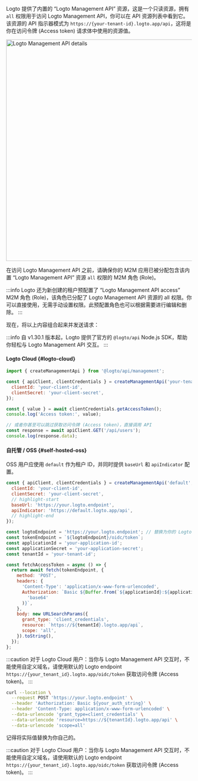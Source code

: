 

Logto 提供了内置的 “Logto Management API” 资源，这是一个只读资源，拥有 `all` 权限用于访问 Logto Management API，你可以在 API 资源列表中看到它。
该资源的 API 指示器模式为 `https://{your-tenant-id}.logto.app/api`，这将是你在访问令牌 (Access token) 请求体中使用的资源值。

<img alt="Logto Management API details" src="/img/assets/logto-management-api.png" width="600px" />

在访问 Logto Management API 之前，请确保你的 M2M 应用已被分配包含该内置 “Logto Management API” 资源 `all` 权限的 M2M 角色 (Role)。

:::info
Logto 还为新创建的租户预配置了 “Logto Management API access” M2M 角色 (Role)，该角色已分配了 Logto Management API 资源的 all 权限。你可以直接使用，无需手动设置权限。此预配置角色也可以根据需要进行编辑和删除。
:::

现在，将以上内容组合起来并发送请求：

:::info
自 v1.30.1 版本起，Logto 提供了官方的 `@logto/api` Node.js SDK，帮助你轻松与 Logto Management API 交互。
:::

<Tabs groupId="interact-with-m-api">

<TabItem value="with-@logto-api-sdk" label="Node.js with `@logto/api` SDK">

#### Logto Cloud \{#logto-cloud}

```js
import { createManagementApi } from '@logto/api/management';

const { apiClient, clientCredentials } = createManagementApi('your-tenant-id', {
  clientId: 'your-client-id',
  clientSecret: 'your-client-secret',
});

const { value } = await clientCredentials.getAccessToken();
console.log('Access token:', value);

// 或者你甚至可以跳过获取访问令牌 (Access token)，直接调用 API
const response = await apiClient.GET('/api/users');
console.log(response.data);
```

#### 自托管 / OSS \{#self-hosted-oss}

OSS 用户应使用 `default` 作为租户 ID，并同时提供 `baseUrl` 和 `apiIndicator` 配置。

```js
const { apiClient, clientCredentials } = createManagementApi('default', {
  clientId: 'your-client-id',
  clientSecret: 'your-client-secret',
  // highlight-start
  baseUrl: 'https://your.logto.endpoint',
  apiIndicator: 'https://default.logto.app/api',
  // highlight-end
});
```

</TabItem>

<TabItem value="nodejs" label="Node.js">

```js
const logtoEndpoint = 'https://your.logto.endpoint'; // 替换为你的 Logto endpoint
const tokenEndpoint = `${logtoEndpoint}/oidc/token`;
const applicationId = 'your-application-id';
const applicationSecret = 'your-application-secret';
const tenantId = 'your-tenant-id';

const fetchAccessToken = async () => {
  return await fetch(tokenEndpoint, {
    method: 'POST',
    headers: {
      'Content-Type': 'application/x-www-form-urlencoded',
      Authorization: `Basic ${Buffer.from(`${applicationId}:${applicationSecret}`).toString(
        'base64'
      )}`,
    },
    body: new URLSearchParams({
      grant_type: 'client_credentials',
      resource: `https://${tenantId}.logto.app/api`,
      scope: 'all',
    }).toString(),
  });
};
```

:::caution
对于 Logto Cloud 用户：当你与 Logto Management API 交互时，不能使用自定义域名，请使用默认的 Logto endpoint `https://{your_tenant_id}.logto.app/oidc/token` 获取访问令牌 (Access token)。
:::

<AccessTokenResponse />
<M2mAccessTokenNote />

</TabItem>

<TabItem value="curl" label="cURL">

```bash
curl --location \
  --request POST 'https://your.logto.endpoint' \
  --header 'Authorization: Basic ${your_auth_string}' \
  --header 'Content-Type: application/x-www-form-urlencoded' \
  --data-urlencode 'grant_type=client_credentials' \
  --data-urlencode 'resource=https://${tenantId}.logto.app/api' \
  --data-urlencode 'scope=all'
```

记得将实际值替换为你自己的。

:::caution
对于 Logto Cloud 用户：当你与 Logto Management API 交互时，不能使用自定义域名，请使用默认的 Logto endpoint `https://{your_tenant_id}.logto.app/oidc/token` 获取访问令牌 (Access token)。
:::

<AccessTokenResponse />
<M2mAccessTokenNote />

</TabItem>

</Tabs>
